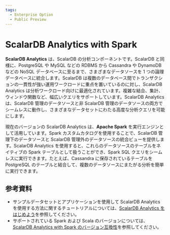 ```yaml
---
tags:
  - Enterprise Option
  - Public Preview
---
```


# ScalarDB Analytics with Spark


<TranslationBanner />

**ScalarDB Analytics** は、ScalarDB の分析コンポーネントです。ScalarDB と同様に、PostgreSQL や MySQL などの RDBMS から Cassandra や DynamoDB などの NoSQL データベースに至るまで、さまざまなデータソースを 1 つの論理データベースに統合します。ScalarDB は複数のデータベース間でトランザクションの一貫性が強い運用ワークロードに重点を置いているのに対し、ScalarDB Analytics は分析ワークロード向けに最適化されています。複雑な結合、集計、ウィンドウ関数など、幅広いクエリをサポートしています。ScalarDB Analytics は、ScalarDB 管理のデータソースと非 ScalarDB 管理のデータソースの両方でシームレスに動作し、さまざまなデータセットにわたる高度な分析クエリを可能にします。

現在のバージョンの ScalarDB Analytics は、**Apache Spark** を実行エンジンとして活用しています。Spark カスタムカタログを使用することで、ScalarDB 管理下のデータソースと ScalarDB 管理外のデータソースの統合ビューを提供します。ScalarDB Analytics を使用すると、これらのデータソースのテーブルをネイティブの Spark テーブルとして扱うことができ、Spark SQL クエリをシームレスに実行できます。たとえば、Cassandra に保存されているテーブルを PostgreSQL のテーブルと結合して、複数のデータソースにまたがる分析を簡単に実行できます。

<WarningLicenseKeyContact product="ScalarDB Analytics with Spark" />

## 参考資料

* サンプルデータセットとアプリケーションを使用して ScalarDB Analytics を使用する方法に関するチュートリアルについては、[ScalarDB Analytics をはじめよう](../scalardb-samples/scalardb-analytics-spark-sample/README.mdx)を参照してください。
* サポートされている Spark および Scala のバージョンについては、[ScalarDB Analytics with Spark のバージョン互換性](version-compatibility.mdx)を参照してください。
